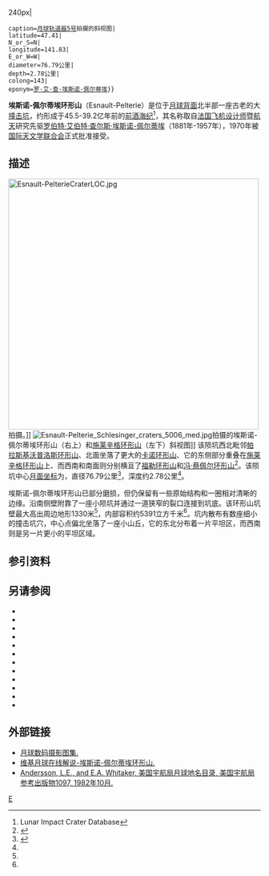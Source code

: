{{lunar crater data|
 image=Esnault-Pelterie crater 5028 h3.jpg{{!}}240px|
 caption=[[月球轨道器5号|月球轨道器5号]]拍摄的斜视图|
 latitude=47.41|
 N_or_S=N|
 longitude=141.83|
 E_or_W=W|
 diameter=76.79公里|
 depth=2.78公里|
 colong=143|
 eponym=[[罗贝尔·埃斯诺-佩尔特里|罗·艾·查·埃斯诺-佩尔蒂埃]]}}

'''埃斯诺-佩尔蒂埃环形山'''（Esnault-Pelterie）是位于[[月球背面|月球背面]]北半部一座古老的大[[撞击坑|撞击坑]]，约形成于45.5-39.2亿年前的[[前酒海纪|前酒海纪]]<ref name=LICD>Lunar Impact Crater Database</ref>，其名称取自[[法国|法国]][[飞机|飞机]][[设计师|设计师]]暨[[航天|航天]]研究先驱[[罗贝尔·埃斯诺-佩尔特里|罗伯特·艾伯特·查尔斯·埃斯诺-佩尔蒂埃]]（1881年-1957年），1970年被[[国际天文学联合会|国际天文学联合会]]正式批准接受。

==描述==
[[Image:Esnault-PelterieCraterLOC.jpg|500px]]拍摄。]]
[[Image:Esnault-Pelterie_Schlesinger_craters_5006_med.jpg|thumb]]拍摄的埃斯诺-佩尔蒂埃环形山（右上）和[[施莱辛格环形山|施莱辛格环形山]]（左下）斜视图]] 
该陨坑西北毗邻[[帕拉斯基沃普洛斯环形山|帕拉斯基沃普洛斯环形山]]、北面坐落了更大的[[卡诺环形山|卡诺环形山]]、它的东侧部分重叠在[[施莱辛格环形山|施莱辛格环形山]]上、而西南和南面则分别横亘了[[福勒环形山|福勒环形山]]和[[冯·蔡佩尔环形山|冯·蔡佩尔环形山]]<ref>{{Cite web |url=http://planetarynames.wr.usgs.gov/images/Lunar/lac_34_lo.pdf |title=Crater Esnault-Pelterie on the map LAC-34. |accessdate=2017-03-16 |archive-date=2013-02-20 |archive-url=https://web.archive.org/web/20130220144146/http://planetarynames.wr.usgs.gov/images/Lunar/lac_34_lo.pdf |dead-url=no }}</ref>。该陨坑中心[[月面坐标|月面坐标]]为{{Coord|47.41|N|141.83|W|globe:Moon|nogoogle=1|noosm=1}}，直径76.79公里<ref name="IAU">{{Cite web |url=http://planetarynames.wr.usgs.gov/Feature/1848 |title=Directory of the International Astronomical Union |accessdate=2017-03-16 |archive-date=2018-06-22 |archive-url=https://web.archive.org/web/20180622111445/https://planetarynames.wr.usgs.gov/Feature/1848 |dead-url=no }}</ref>，深度约2.78公里<ref name="LICD"/>。

埃斯诺-佩尔蒂埃环形山已部分磨损，但仍保留有一些原始结构和一圈相对清晰的边缘。沿南侧壁附靠了一座小陨坑并通过一道狭窄的裂口连接到坑底。该环形山坑壁最大高出周边地形1330米<ref name="LICD"/>，内部容积约5391立方千米<ref name="LICD"/>。坑内散布有数座细小的撞击坑穴，中心点偏北坐落了一座小山丘，它的东北分布着一片平坦区，而西南则是另一片更小的平坦区域。

==参引资料==
{{Reflist}}

==另请参阅==
{{refbegin}}
* {{cite book
  | last1 = Andersson
  | first1 = L. E.
  | last2 = Whitaker
  | first2 = E. A.
  | authorlink2 = Ewen Whitaker
  | date = 1982
  | title = [[NASA|NASA]] Catalogue of Lunar Nomenclature
  | publisher = NASA RP-1097
  | ref = harv
  }}
* {{cite web
  | last = Blue
  | first = Jennifer
  | date = July 25, 2007
  | title = Gazetteer of Planetary Nomenclature
  | publisher = [[United_States_Geological_Survey|USGS]]
  | url = http://planetarynames.wr.usgs.gov/
  | accessdate = 2007-08-05
  | ref = harv
  | archive-date = 2012-04-08
  | archive-url = https://www.webcitation.org/66mXDr4G9?url=http://planetarynames.wr.usgs.gov/
  | dead-url = no
  }}
* {{cite book
  | last1 = Bussey
  | first1 = B.
  | authorlink1 = Ben Bussey
  | last2 = Spudis
  | first2 = P.
  | authorlink2 = Paul Spudis
  | date = 2004
  | title = The Clementine Atlas of the Moon
  | publisher = Cambridge University Press
  | location = New York
  | isbn = 978-0-521-81528-4
  | ref = harv
  }}
* {{cite book
  | last1 = Cocks
  | first1 = Elijah E.
  | last2 = Cocks
  | first2 = Josiah C.
  | date = 1995
  | title = Who's Who on the Moon: A Biographical Dictionary of Lunar Nomenclature
  | url = https://archive.org/details/isbn_9780936389271
  | publisher = Tudor Publishers
  | isbn = 978-0-936389-27-1
  | ref = harv
  }}
* {{cite web
  | last = McDowell
  | first = Jonathan
  | date = July 15, 2007
  | url = http://host.planet4589.org/astro/lunar/
  | title = Lunar Nomenclature
  | publisher = Jonathan's Space Report
  | accessdate = 2007-10-24
  | ref = harv
  | archive-date = 2012-05-26
  | archive-url = https://www.webcitation.org/67wcYNfK3?url=http://host.planet4589.org/astro/lunar/
  | dead-url = no
  }}
* {{cite journal| last1 = Menzel| first1 = D. H.| last2 = Minnaert| first2 = M.| last3 = Levin| first3 = B.| last4 = Dollfus| first4 = A.| last5 = Bell| first5 = B.| title = Report on Lunar Nomenclature by the Working Group of Commission 17 of the IAU| doi = 10.1007/BF00171763| journal = Space Science Reviews| volume = 12| issue = 2| pages = 136–186| year = 1971| pmid = | pmc =| bibcode = 1971SSRv...12..136M| ref = harv}}
* {{cite book
  | first = Patrick
  | last = Moore
  | authorlink = Patrick Moore
  | date = 2001
  | title = On the Moon
  | url = https://archive.org/details/patrickmooreonmo00patr
  | publisher = Sterling Publishing Co
  | isbn = 978-0-304-35469-6
  | ref = harv
  }}
* {{cite book
  | first = Fred W.
  | last = Price
  | date = 1988
  | title = The Moon Observer's Handbook
  | publisher = Cambridge University Press
  | isbn = 978-0-521-33500-3
  | ref = harv
  }}
* {{cite book
  | last = Rükl
  | first = Antonín
  | authorlink = Antonín Rükl
  | date = 1990
  | title = Atlas of the Moon
  | publisher = Kalmbach Books
  | isbn = 978-0-913135-17-4
  | ref = harv
  }}
* {{cite book
  | last = Webb
  | first = Rev. T. W.
  | authorlink = Thomas William Webb
  | date = 1962
  | title = Celestial Objects for Common Telescopes
  | url = https://archive.org/details/celestialobjects00webb
  | edition = 6th revised
  | publisher = Dover
  | isbn = 978-0-486-20917-3
  | ref = harv
  }}
* {{cite book
  | first = Ewen A.
  | last = Whitaker
  | authorlink = Ewen Whitaker
  | date = 1999
  | title = Mapping and Naming the Moon
  | publisher = Cambridge University Press
  | isbn = 978-0-521-62248-6
  | ref = harv
  }}
* {{cite book
  | first = Peter T.
  | last = Wlasuk
  | date = 2000
  | title = Observing the Moon
  | publisher = Springer
  | isbn = 978-1-85233-193-1
  | ref = harv
 }}
{{refend}}

==外部链接==
*[http://www.lpi.usra.edu/resources/lunar_orbiter/bin/srch_nam.shtml?Esnault-Pelterie%7C0 月球数码摄影图集.]{{Wayback|url=http://www.lpi.usra.edu/resources/lunar_orbiter/bin/srch_nam.shtml?Esnault-Pelterie%7C0 |date=20160303192843 }}
*[http://the-moon.wikispaces.com/Esnault-Pelterie 维基月球在线解说-埃斯诺-佩尔蒂埃环形山.]{{Webarchive|url=https://archive.is/20130630143609/http://the-moon.wikispaces.com/Esnault-Pelterie |date=2013-06-30 }}
*[http://planet4589.org/astro/lunar/RP-1097.pdf Andersson, L.E., and E.A. Whitaker, 美国宇航局月球地名目录, 美国宇航局参考出版物1097, 1982年10月.]{{Wayback|url=http://planet4589.org/astro/lunar/RP-1097.pdf |date=20141006125838 }}

[[Category:月球环形山|E]]
{{月球環形山 (C-F)}}